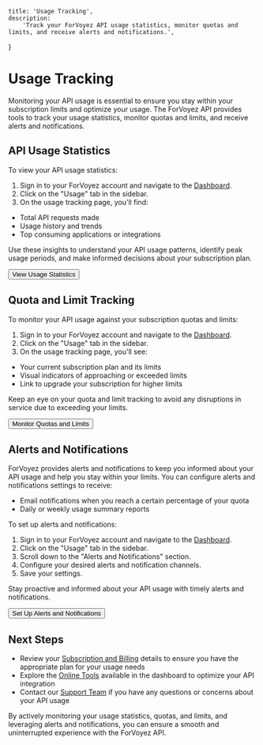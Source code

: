 	title: 'Usage Tracking',
	description:
		'Track your ForVoyez API usage statistics, monitor quotas and limits, and receive alerts and notifications.',
}

# Usage Tracking

Monitoring your API usage is essential to ensure you stay within your subscription limits and optimize your usage. The ForVoyez API provides tools to track your usage statistics, monitor quotas and limits, and receive alerts and notifications.

## API Usage Statistics

To view your API usage statistics:

1. Sign in to your ForVoyez account and navigate to the [Dashboard](https://forvoyez.com/app).
2. Click on the "Usage" tab in the sidebar.
3. On the usage tracking page, you'll find:

- Total API requests made
- Usage history and trends
- Top consuming applications or integrations

Use these insights to understand your API usage patterns, identify peak usage periods, and make informed decisions about your subscription plan.

<div className="not-prose">
	<Button href="https://forvoyez.com/app/usage" variant="text" arrow="right">
		View Usage Statistics
	</Button>
</div>

## Quota and Limit Tracking

To monitor your API usage against your subscription quotas and limits:

1. Sign in to your ForVoyez account and navigate to the [Dashboard](https://forvoyez.com/app).
2. Click on the "Usage" tab in the sidebar.
3. On the usage tracking page, you'll see:

- Your current subscription plan and its limits
- Visual indicators of approaching or exceeded limits
- Link to upgrade your subscription for higher limits

Keep an eye on your quota and limit tracking to avoid any disruptions in service due to exceeding your limits.

<div className="not-prose">
	<Button
		href="https://forvoyez.com/app/usage#quota"
		variant="text"
		arrow="right"
	>
		Monitor Quotas and Limits
	</Button>
</div>

## Alerts and Notifications

ForVoyez provides alerts and notifications to keep you informed about your API usage and help you stay within your limits. You can configure alerts and notifications settings to receive:

- Email notifications when you reach a certain percentage of your quota
- Daily or weekly usage summary reports

To set up alerts and notifications:

1. Sign in to your ForVoyez account and navigate to the [Dashboard](https://forvoyez.com/app).
2. Click on the "Usage" tab in the sidebar.
3. Scroll down to the "Alerts and Notifications" section.
4. Configure your desired alerts and notification channels.
5. Save your settings.

Stay proactive and informed about your API usage with timely alerts and notifications.

<div className="not-prose">
	<Button
		href="https://forvoyez.com/app/usage#alerts"
		variant="text"
		arrow="right"
	>
		Set Up Alerts and Notifications
	</Button>
</div>

## Next Steps

- Review your [Subscription and Billing](/account-management#subscription-management) details to ensure you have the appropriate plan for your usage needs
- Explore the [Online Tools](/online-tools) available in the dashboard to optimize your API integration
- Contact our [Support Team](https://forvoyez.com/contact) if you have any questions or concerns about your API usage

By actively monitoring your usage statistics, quotas, and limits, and leveraging alerts and notifications, you can ensure a smooth and uninterrupted experience with the ForVoyez API.
